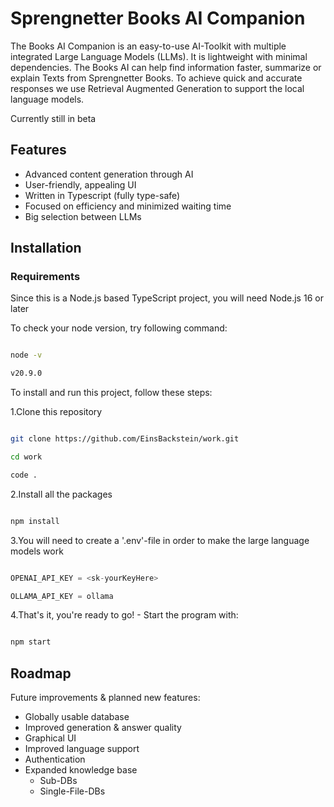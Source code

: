 # Sprengnetter Books AI Companion

The Books AI Companion is an easy-to-use AI-Toolkit with multiple integrated Large Language Models (LLMs). It is lightweight with minimal dependencies. The Books AI can help find information faster, summarize or explain Texts from Sprengnetter Books.
To achieve quick and accurate responses we use Retrieval Augmented Generation to support the local language models.

Currently still in beta

## Features

- Advanced content generation through AI
- User-friendly, appealing UI
- Written in Typescript (fully type-safe)
- Focused on efficiency and minimized waiting time
- Big selection between LLMs

## Installation

### Requirements

Since this is a Node.js based TypeScript project, you will need Node.js 16 or later

To check your node version, try following command:

```bash

node -v

v20.9.0

```

To install and run this project, follow these steps:

1.Clone this repository

```bash

git clone https://github.com/EinsBackstein/work.git

cd work

code .

```

2.Install all the packages

```bash

npm install

```

3.You will need to create a '.env'-file in order to make the large language models work

```ts

OPENAI_API_KEY = <sk-yourKeyHere>

OLLAMA_API_KEY = ollama

```

4.That's it, you're ready to go! - Start the program with:

```bash

npm start

```

## Roadmap

Future improvements & planned new features:

- Globally usable database
- Improved generation & answer quality
- Graphical UI
- Improved language support
- Authentication
- Expanded knowledge base
  - Sub-DBs
  - Single-File-DBs

